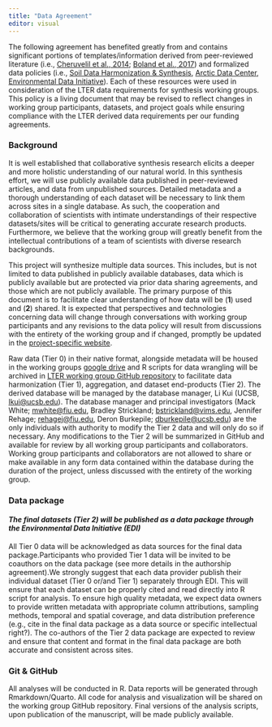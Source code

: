 ```yaml
---
title: "Data Agreement"
editor: visual
---
```


The following agreement has benefited greatly from and contains significant portions of templates/information derived from peer-reviewed literature (i.e., [Cheruvelil et al., 2014](https://esajournals.onlinelibrary.wiley.com/doi/epdf/10.1890/130001); [Boland et al., 2017](https://journals.plos.org/ploscompbiol/article?id=10.1371/journal.pcbi.1005278)) and formalized data policies (i.e., [Soil Data Harmonization & Synthesis](https://lter.github.io/som-website/index.html), [Arctic Data Center](https://arcticdata.io/), [Environmental Data Initiative](https://edirepository.org/)). Each of these resources were used in consideration of the LTER data requirements for synthesis working groups. This policy is a living document that may be revised to reflect changes in working group participants, datasets, and project goals while ensuring compliance with the LTER derived data requirements per our funding agreements.

### Background
It is well established that collaborative synthesis research elicits a deeper and more holistic understanding of our natural world. In this synthesis effort, we will use publicly available data published in peer-reviewed articles, and data from unpublished sources. Detailed metadata and a thorough understanding of each dataset will be necessary to link them across sites in a single database. As such, the cooperation and collaboration of scientists with intimate understandings of their respective datasets/sites will be critical to generating accurate research products. Furthermore, we believe that the working group will greatly benefit from the intellectual contributions of a team of scientists with diverse research backgrounds.

This project will synthesize multiple data sources. This includes, but is not limited to data published in publicly available databases, data which is publicly available but are protected via prior data sharing agreements, and those which are not publicly available. The primary purpose of this document is to facilitate clear understanding of how data will be (**1**) used and (**2**) shared. It is expected that perspectives and technologies concerning data will change through conversations with working group participants and any revisions to the data policy will result from discussions with the entirety of the working group and if changed, promptly be updated in the [project-specific website](https://mackwhite.github.io/cndwg_website/).

Raw data (Tier 0) in their native format, alongside metadata will be housed in the working groups [google drive](https://drive.google.com/drive/folders/1-FDBq0jtEm3bJOfiyIkyxD0JftJ6qExe?usp=sharing) and R scripts for data wrangling will be archived in [LTER working group GitHub repository](https://github.com/lter/lterwg-marine-cnd) to facilitate data harmonization (Tier 1), aggregation, and dataset end-products (Tier 2). The derived database will be managed by the database manager, Li Kui (UCSB, [lkui\@ucsb.edu](mailto:lkui@ucsb.edu)). The database manager and principal investigators (Mack White; [mwhite\@fiu.edu](mailto:mwhite@fiu.edu), Bradley Strickland; [bstrickland\@vims.edu](mailto:bstrickland@vims.edu), Jennifer Rehage; [rehagej\@fiu.edu](mailto:rehagej@fiu.edu), Deron Burkepile; [dburkepile\@ucsb.edu](mailto:dburkepile@ucsb.edu)) are the only individuals with authority to modify the Tier 2 data and will only do so if necessary. Any modifications to the Tier 2 will be summarized in GitHub and available for review by all working group participants and collaborators. Working group participants and collaborators are not allowed to share or make available in any form data contained within the database during the duration of the project, unless discussed with the entirety of the working group.

### Data package
#### ***The final datasets (Tier 2) will be published as a data package through the Environmental Data Initiative (EDI)***
All Tier 0 data will be acknowledged as data sources for the final data package.Participants who provided Tier 1 data will be invited to be coauthors on the data package (see more details in the authorship agreement).We strongly suggest that each data provider publish their individual dataset (Tier 0 or/and Tier 1) separately through EDI. This will ensure that each dataset can be properly cited and read directly into R script for analysis. To ensure high quality metadata, we expect data owners to provide written metadata with appropriate column attributions, sampling methods, temporal and spatial coverage, and data distribution preference (e.g., cite in the final data package as a data source or specific intellectual right?). The co-authors of the Tier 2 data package are expected to review and ensure that content and format in the final data package are both accurate and consistent across sites. 

### Git & GitHub
All analyses will be conducted in R. Data reports will be generated through Rmarkdown/Quarto. All code for analysis and visualization will be shared on the working group GitHub repository. Final versions of the analysis scripts, upon publication of the manuscript, will be made publicly available.
